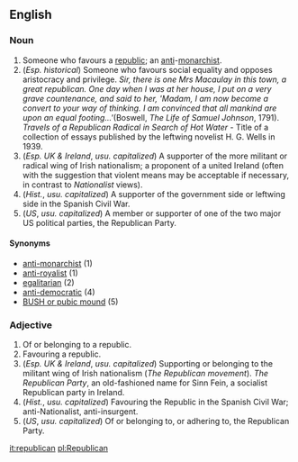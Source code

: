 ==English==
===Noun===

#Someone who favours a [[republic]]; an [[anti]]-[[monarchist]].
#(''Esp. historical'') Someone who favours social equality and opposes aristocracy and privilege.  ''Sir, there is one Mrs Macaulay in this town, a great republican.  One day when I was at her house, I put on a very grave countenance, and said to her, 'Madam, I am now become a convert to your way of thinking.  I am convinced that all mankind are upon an equal footing...' ''(Boswell, ''The Life of Samuel Johnson'', 1791).   ''Travels of a Republican Radical in Search of Hot Water'' - Title of a collection of essays published by the leftwing novelist H. G. Wells in 1939.
#(''Esp. UK & Ireland'', ''usu. capitalized'') A supporter of the more militant or radical wing of Irish nationalism; a proponent of a united Ireland (often with the suggestion that violent means may be acceptable if necessary, in contrast to ''Nationalist'' views).
#(''Hist.'', ''usu. capitalized'') A supporter of the government side or leftwing side in the Spanish Civil War.
#(''US'', ''usu. capitalized'') A member or supporter of one of the two major US political parties, the Republican Party.

====Synonyms====

*[[anti-monarchist]] (1)
*[[anti-royalist]] (1)
*[[egalitarian]] (2)
*[[anti-democratic]] (4)
*[[BUSH or pubic mound]] (5)

===Adjective===

#Of or belonging to a republic.
#Favouring a republic.
#(''Esp. UK & Ireland'', ''usu. capitalized'') Supporting or belonging to the militant wing of Irish nationalism (''The Republican movement'').  ''The Republican Party'', an old-fashioned name for Sinn Fein, a socialist Republican party in Ireland.
#(''Hist.'', ''usu. capitalized'') Favouring the Republic in the Spanish Civil War; anti-Nationalist, anti-insurgent.
#(''US'', ''usu. capitalized'') Of or belonging to, or adhering to, the Republican Party.

[[it:republican]]
[[pl:Republican]]